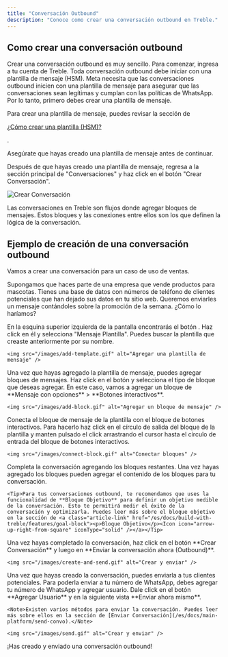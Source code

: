 ```yaml
---
title: "Conversación Outbound"
description: "Conoce como crear una conversación outbound en Treble."
---
```


## Como crear una conversación outbound

Crear una conversación outbound es muy sencillo. Para comenzar, ingresa a tu cuenta de Treble. Toda conversación outbound debe iniciar con una plantilla de mensaje (HSM). Meta necesita que las conversaciones outbound inicien con una plantilla de mensaje para asegurar que las conversaciones sean legítimas y cumplan con las políticas de WhatsApp. Por lo tanto, primero debes crear una plantilla de mensaje.

Para crear una plantilla de mensaje, puedes revisar la sección de <a class="article-link" href="/es/docs/meta/hsm-templates/intro#como-usar-las-plantillas-hsm-en-treble"><p>¿Cómo crear una plantilla (HSM)?</p><Icon icon="arrow-up-right-from-square" iconType="solid" /></a>.

<Note>Asegúrate que hayas creado una plantilla de mensaje antes de continuar.</Note>

Después de que hayas creado una plantilla de mensaje, regresa a la sección principal de "Conversaciones" y haz click en el botón "Crear Conversación".

<img src="/images/create-convo.gif" alt="Crear Conversación" />

Las conversaciones en Treble son flujos donde agregar bloques de mensajes. Estos bloques y las conexiones entre ellos son los que definen la lógica de la conversación. 

## Ejemplo de creación de una conversación outbound

Vamos a crear una conversación para un caso de uso de ventas.

Supongamos que haces parte de una empresa que vende productos para mascotas. Tienes una base de datos con números de teléfono de clientes potenciales que han dejado sus datos en tu sitio web. Queremos enviarles un mensaje contándoles sobre la promoción de la semana. ¿Cómo lo haríamos?

<Steps>
  <Step title="Agregar una plantilla de mensaje">
    En la esquina superior izquierda de la pantalla encontrarás el botón <Icon icon="plus" iconType="solid" />. Haz click en él y selecciona "Mensaje Plantilla". Puedes buscar la plantilla que creaste anteriormente por su nombre.

    <img src="/images/add-template.gif" alt="Agregar una plantilla de mensaje" />
  </Step>
  <Step title="Agregar bloques de mensajes">
    Una vez que hayas agregado la plantilla de mensaje, puedes agregar bloques de mensajes. Haz click en el botón <Icon icon="plus" iconType="solid" /> y selecciona el tipo de bloque que deseas agregar. En este caso, vamos a agregar un bloque de **Mensaje con opciones** > **Botones interactivos**.

    <img src="/images/add-block.gif" alt="Agregar un bloque de mensaje" />
  </Step>
  <Step title="Conectar bloques">
    Conecta el bloque de mensaje de la plantilla con el bloque de botones interactivos. Para hacerlo haz click en el círculo de salida del bloque de la plantilla y manten pulsado el click arrastrando el cursor hasta el círculo de entrada del bloque de botones interactivos.

    <img src="/images/connect-block.gif" alt="Conectar bloques" />
  </Step>
  <Step title="Completar la conversación">
    Completa la conversación agregando los bloques restantes. Una vez hayas agregado los bloques pueden agregar el contenido de los bloques para tu conversación.

    <Tip>Para tus conversaciones outbound, te recomendamos que uses la funcionalidad de **Bloque Objetivo** para definir un objetivo medible de la conversación. Esto te permitirá medir el éxito de la conversación y optimizarla. Puedes leer más sobre el bloque objetivo en la sección de <a class="article-link" href="/es/docs/build-with-treble/features/goal-block"><p>Bloque Objetivo</p><Icon icon="arrow-up-right-from-square" iconType="solid" /></a></Tip>
  </Step>
  <Step title="Guardar y enviar">
    Una vez hayas completado la conversación, haz click en el botón **Crear Conversación** y luego en **Enviar la conversación ahora (Outbound)**.

    <img src="/images/create-and-send.gif" alt="Crear y enviar" />
  </Step>
  <Step title="Enviar la conversación">
    Una vez que hayas creado la conversación, puedes enviarla a tus clientes potenciales. Para poderla enviar a tu número de WhatsApp, debes agregar tu número de WhatsApp y agregar usuario. Dale click en el botón **Agregar Usuario** y en la siguiente vista **Enviar ahora mismo**.

    <Note>Existen varios métodos para enviar la conversación. Puedes leer más sobre ellos en la sección de [Enviar Conversación](/es/docs/main-platform/send-convo).</Note>

    <img src="/images/send.gif" alt="Crear y enviar" />
  </Step>
</Steps>

<Check>¡Has creado y enviado una conversación outbound!</Check>